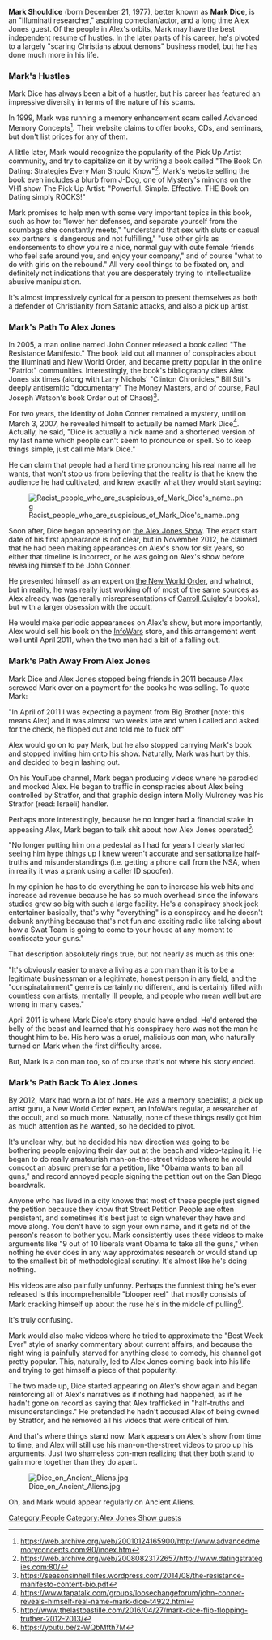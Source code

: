 '''Mark Shouldice''' (born December 21, 1977), better known as '''Mark Dice''', is an "Illuminati researcher," aspiring comedian/actor, and a long time Alex Jones guest. Of the people in Alex's orbits, Mark may have the best independent resume of hustles. In the later parts of his career, he's pivoted to a largely "scaring Christians about demons" business model, but he has done much more in his life.

===Mark's Hustles===

Mark Dice has always been a bit of a hustler, but his career has featured an impressive diversity in terms of the nature of his scams.

In 1999, Mark was running a memory enhancement scam called Advanced Memory Concepts<ref>https://web.archive.org/web/20010124165900/http://www.advancedmemoryconcepts.com:80/index.htm</ref>. Their website claims to offer books, CDs, and seminars, but don't list prices for any of them.

A little later, Mark would recognize the popularity of the Pick Up Artist community, and try to capitalize on it by writing a book called "The Book On Dating: Strategies Every Man Should Know"<ref>https://web.archive.org/web/20080823172657/http://www.datingstrategies.com:80/</ref>. Mark's website selling the book even includes a blurb from J-Dog, one of Mystery's minions on the VH1 show The Pick Up Artist: "Powerful. Simple. Effective. THE Book on Dating simply ROCKS!"

Mark promises to help men with some very important topics in this book, such as how to: "lower her defenses, and separate yourself from the scumbags she constantly meets," "understand that sex with sluts or casual sex partners is dangerous and not fulfilling," "use other girls as endorsements to show you're a nice, normal guy with cute female friends who feel safe around you, and enjoy your company," and of course "what to do with girls on the rebound." All very cool things to be fixated on, and definitely not indications that you are desperately trying to intellectualize abusive manipulation.

It's almost impressively cynical for a person to present themselves as both a defender of Christianity from Satanic attacks, and also a pick up artist.

===Mark's Path To Alex Jones===

In 2005, a man online named John Conner released a book called "The Resistance Manifesto." The book laid out all manner of conspiracies about the Illuminati and New World Order, and became pretty popular in the online "Patriot" communities. Interestingly, the book's bibliography cites Alex Jones six times (along with Larry Nichols' "Clinton Chronicles," Bill Still's deeply antisemitic "documentary" The Money Masters, and of course, Paul Joseph Watson's book Order out of Chaos)<ref>https://seasonsinhell.files.wordpress.com/2014/08/the-resistance-manifesto-content-bio.pdf</ref>.

For two years, the identity of John Conner remained a mystery, until on March 3, 2007, he revealed himself to actually be named Mark Dice<ref>https://www.tapatalk.com/groups/loosechangeforum/john-conner-reveals-himself-real-name-mark-dice-t4922.html</ref>. Actually, he said, "Dice is actually a nick name and a shortened version of my last name which people can't seem to pronounce or spell. So to keep things simple, just call me Mark Dice."

He can claim that people had a hard time pronouncing his real name all he wants, that won't stop us from believing that the reality is that he knew the audience he had cultivated, and knew exactly what they would start saying:

[[File:Racist_people_who_are_suspicious_of_Mark_Dice's_name..png|thumb]]

Soon after, Dice began appearing on [[the Alex Jones Show]]. The exact start date of his first appearance is not clear, but in November 2012, he claimed that he had been making appearances on Alex's show for six years, so either that timeline is incorrect, or he was going on Alex's show before revealing himself to be John Conner.

He presented himself as an expert on [[the New World Order]], and whatnot, but in reality, he was really just working off of most of the same sources as Alex already was (generally misrepresentations of [[Carroll Quigley]]'s books), but with a larger obsession with the occult.

He would make periodic appearances on Alex's show, but more importantly, Alex would sell his book on the [[InfoWars]] store, and this arrangement went well until April 2011, when the two men had a bit of a falling out.

===Mark's Path Away From Alex Jones===

Mark Dice and Alex Jones stopped being friends in 2011 because Alex screwed Mark over on a payment for the books he was selling. To quote Mark:

"In April of 2011 I was expecting a payment from Big Brother [note: this means Alex] and it was almost two weeks late and when I called and asked for the check, he flipped out and told me to fuck off"

Alex would go on to pay Mark, but he also stopped carrying Mark's book and stopped inviting him onto his show. Naturally, Mark was hurt by this, and decided to begin lashing out.

On his YouTube channel, Mark began producing videos where he parodied and mocked Alex. He began to traffic in conspiracies about Alex being controlled by Stratfor, and that graphic design intern Molly Mulroney was his Stratfor (read: Israeli) handler.

Perhaps more interestingly, because he no longer had a financial stake in appeasing Alex, Mark began to talk shit about how Alex Jones operated<ref>http://www.thelastbastille.com/2016/04/27/mark-dice-flip-flopping-truther-2012-2013/</ref>:

"No longer putting him on a pedestal as I had for years I clearly started seeing him hype things up I knew weren't accurate and sensationalize half-truths and misunderstandings (i.e. getting a phone call from the NSA, when in reality it was a prank using a caller ID spoofer).

In my opinion he has to do everything he can to increase his web hits and increase ad revenue because he has so much overhead since the infowars studios grew so big with such a large facility. He's a conspiracy shock jock entertainer basically, that's why "everything" is a conspiracy and he doesn't debunk anything because that's not fun and exciting radio like talking about how a Swat Team is going to come to your house at any moment to confiscate your guns."

That description absolutely rings true, but not nearly as much as this one:

"It's obviously easier to make a living as a con man than it is to be a legitimate businessman or a legitimate, honest person in any field, and the "conspiratainment" genre is certainly no different, and is certainly filled with countless con artists, mentally ill people, and people who mean well but are wrong in many cases."

April 2011 is where Mark Dice's story should have ended. He'd entered the belly of the beast and learned that his conspiracy hero was not the man he thought him to be. His hero was a cruel, malicious con man, who naturally turned on Mark when the first difficulty arose.

But, Mark is a con man too, so of course that's not where his story ended.

===Mark's Path Back To Alex Jones===

By 2012, Mark had worn a lot of hats. He was a memory specialist, a pick up artist guru, a New World Order expert, an InfoWars regular, a researcher of the occult, and so much more. Naturally, none of these things really got him as much attention as he wanted, so he decided to pivot.

It's unclear why, but he decided his new direction was going to be bothering people enjoying their day out at the beach and video-taping it. He began to do really amateurish man-on-the-street videos where he would concoct an absurd premise for a petition, like "Obama wants to ban all guns," and record annoyed people signing the petition out on the San Diego boardwalk.

Anyone who has lived in a city knows that most of these people just signed the petition because they know that Street Petition People are often persistent, and sometimes it's best just to sign whatever they have and move along. You don't have to sign your own name, and it gets rid of the person's reason to bother you. Mark consistently uses these videos to make arguments like "9 out of 10 liberals want Obama to take all the guns," when nothing he ever does in any way approximates research or would stand up to the smallest bit of methodological scrutiny. It's almost like he's doing nothing.

His videos are also painfully unfunny. Perhaps the funniest thing he's ever released is this incomprehensible "blooper reel" that mostly consists of Mark cracking himself up about the ruse he's in the middle of pulling<ref>https://youtu.be/z-WQbMfth7M</ref>.

It's truly confusing.

Mark would also make videos where he tried to approximate the "Best Week Ever" style of snarky commentary about current affairs, and because the right wing is painfully starved for anything close to comedy, his channel got pretty popular. This, naturally, led to Alex Jones coming back into his life and trying to get himself a piece of that popularity.

The two made up, Dice started appearing on Alex's show again and began reinforcing all of Alex's narratives as if nothing had happened, as if he hadn't gone on record as saying that Alex trafficked in "half-truths and misunderstandings." He pretended he hadn't accused Alex of being owned by Stratfor, and he removed all his videos that were critical of him.

And that's where things stand now. Mark appears on Alex's show from time to time, and Alex will still use his man-on-the-street videos to prop up his arguments. Just two shameless con-men realizing that they both stand to gain more together than they do apart.

[[File:Dice on Ancient Aliens.jpg|thumb]]

Oh, and Mark would appear regularly on Ancient Aliens.

[[Category:People]]
[[Category:Alex Jones Show guests]]

